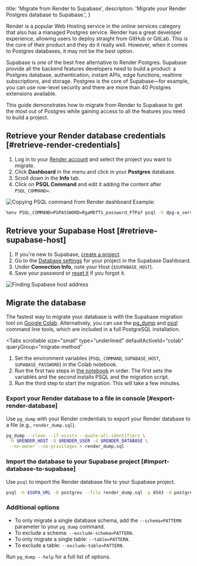 
  title: 'Migrate from Render to Supabase',
  description: 'Migrate your Render Postgres database to Supabase.',
}

Render is a popular Web Hosting service in the online services category that also has a managed Postgres service. Render has a great developer experience, allowing users to deploy straight from GitHub or GitLab. This is the core of their product and they do it really well. However, when it comes to Postgres databases, it may not be the best option.

Supabase is one of the best free alternative to Render Postgres. Supabase provide all the backend features developers need to build a product: a Postgres database, authentication, instant APIs, edge functions, realtime subscriptions, and storage. Postgres is the core of Supabase—for example, you can use row-level security and there are more than 40 Postgres extensions available.

This guide demonstrates how to migrate from Render to Supabase to get the most out of Postgres while gaining access to all the features you need to build a project.

## Retrieve your Render database credentials [#retrieve-render-credentials]

1. Log in to your [Render account](https://render.com) and select the project you want to migrate.
1. Click **Dashboard** in the menu and click in your **Postgres** database.
1. Scroll down in the **Info** tab.
1. Click on **PSQL Command** and edit it adding the content after `PSQL_COMMAND=`.

![Copying PSQL command from Render dashboard](/docs/img/guides/resources/migrating-to-supabase/render/render_dashboard.png)
Example:

```bash
%env PSQL_COMMAND=PGPASSWORD=RgaMDfTS_password_FTPa7 psql -h dpg-a_server_in.oregon-postgres.render.com -U my_db_pxl0_user my_db_pxl0
```

## Retrieve your Supabase Host [#retrieve-supabase-host]

1. If you're new to Supabase, [create a project](https://supabase.com/dashboard).
1. Go to the [Database settings](https://supabase.com/dashboard/project/_/settings/database) for your project in the Supabase Dashboard.
1. Under **Connection Info**, note your Host (`$SUPABASE_HOST`).
1. Save your password or [reset it](https://supabase.com/dashboard/project/_/settings/database) if you forgot it.

![Finding Supabase host address](/docs/img/guides/resources/migrating-to-supabase/render/supabase_dashboard.png)

## Migrate the database

The fastest way to migrate your database is with the Supabase migration tool on [Google Colab](https://colab.research.google.com/github/mansueli/Supa-Migrate/blob/main/Migrate_Postgres_Supabase.ipynb). Alternatively, you can use the [pg_dump](https://www.postgresql.org/docs/current/app-pgdump.html) and [psql](https://www.postgresql.org/docs/current/app-psql.html) command line tools, which are included in a full PostgreSQL installation.

<Tabs
  scrollable
  size="small"
  type="underlined"
  defaultActiveId="colab"
  queryGroup="migrate-method"
>
<TabPanel id="colab" label="Migrate using Colab">

1. Set the environment variables (`PSQL_COMMAND`, `SUPABASE_HOST`, `SUPABASE_PASSWORD`) in the Colab notebook.
1. Run the first two steps in [the notebook](https://colab.research.google.com/github/mansueli/Supa-Migrate/blob/main/Migrate_Postgres_Supabase.ipynb) in order. The first sets the variables and the second installs PSQL and the migration script.
1. Run the third step to start the migration. This will take a few minutes.

</TabPanel>
<TabPanel id="cli" label="Migrate using CLI tools">

### Export your Render database to a file in console [#export-render-database]

Use `pg_dump` with your Render credentials to export your Render database to a file (e.g., `render_dump.sql`).

```bash
pg_dump --clean --if-exists --quote-all-identifiers \
 -h $RENDER_HOST -U $RENDER_USER -d $RENDER_DATABASE \
 --no-owner --no-privileges > render_dump.sql
```

### Import the database to your Supabase project [#import-database-to-supabase]

Use `psql` to import the Render database file to your Supabase project.

```bash
psql -h $SUPA_URL -U postgres --file render_dump.sql -p 6543 -d postgres
```

### Additional options

- To only migrate a single database schema, add the `--schema=PATTERN` parameter to your `pg_dump` command.
- To exclude a schema: `--exclude-schema=PATTERN`.
- To only migrate a single table: `--table=PATTERN`.
- To exclude a table: `--exclude-table=PATTERN`.

Run `pg_dump --help` for a full list of options.

</TabPanel>
</Tabs>

<MigrationWarnings />


